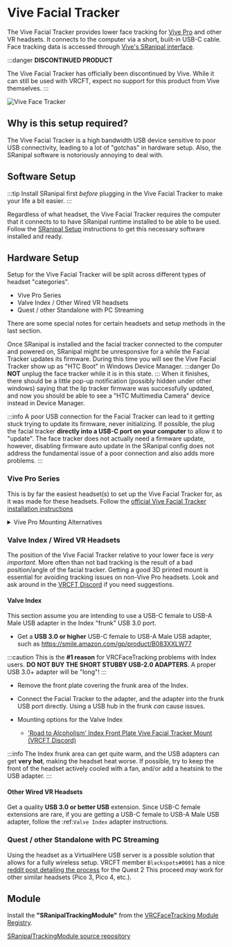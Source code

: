 # Vive Facial Tracker

The Vive Facial Tracker provides lower face tracking for [Vive Pro](../../vr/vive/vpe.mdx) and other VR headsets.
It connects to the computer via a short, built-in USB-C cable.
Face tracking data is accessed through [Vive's SRanipal interface](../..//vr/vive/sranipal.mdx).

:::danger
**DISCONTINUED PRODUCT**

The Vive Facial Tracker has officially been discontinued by Vive. 
While it can still be used with VRCFT, expect no support for this product from Vive themselves. 
:::

<div style={{
    width: '35%',
    height: 'auto',
    margin: 'auto',
    display: 'block'
}}>
    <img src={require("./img/face-tracker.png").default} alt="Vive Face Tracker" />
</div>


## Why is this setup required?

The Vive Facial Tracker is a high bandwidth USB device sensitive to poor USB connectivity, leading to a lot of "gotchas" in hardware setup.
Also, the SRanipal software is notoriously annoying to deal with.

## Software Setup

:::tip
Install SRanipal first *before* plugging in the Vive Facial Tracker to make your life a bit easier.
:::

Regardless of what headset, the Vive Facial Tracker requires the computer that it connects to to have SRanipal runtime installed to be able to be used.
Follow the [SRanipal Setup](../..//vr/vive/sranipal.mdx#set-up) instructions to get this necessary software installed and ready.

## Hardware Setup

Setup for the Vive Facial Tracker will be split across different types of headset "categories".

- Vive Pro Series
- Valve Index / Other Wired VR headsets
- Quest / other Standalone with PC Streaming

There are some special notes for certain headsets and setup methods in the last section.

Once SRanipal is installed and the facial tracker connected to the computer and powered on, SRanipal might be unresponsive for a while the Facial Tracker updates its firmware.
During this time you will see the Vive Facial Tracker show up as "HTC Boot" in Windows Device Manager.
:::danger
Do **NOT** unplug the face tracker while it is in this state.
:::
When it finishes, there should be a little pop-up notification (possibly hidden under other windows) saying that the lip tracker firmware was successfully updated, and now
you should be able to see a "HTC Multimedia Camera" device instead in Device Manager.

:::info
A poor USB connection for the Facial Tracker can lead to it getting stuck trying to update its firmware, never initializing.
If possible, the plug the facial tracker **directly into a USB-C port on your computer** to allow it to "update".
The face tracker does not actually need a firmware update, however, disabling firmware auto update in the SRanipal config does not address the fundamental issue of a poor connection and also adds more problems. 
:::

### Vive Pro Series

This is by far the easiest headset(s) to set up the Vive Facial Tracker for, as it was made for these headsets.
Follow the [official Vive Facial Tracker installation instructions](https://www.vive.com/us/support/facial-tracker/category_howto/tracker.html)

<details>
    <summary>Vive Pro Mounting Alternatives</summary>
    <div>The adhesive that comes with the Vive Facial Tracker isn’t the best, and can easily fail with a knock to the headset. Here are some alternative mounting solutions</div>
    <br/>
    <div>
        <li><a href={"https://www.thingiverse.com/thing:5405617"}>3D printed alternative Mount</a></li>
        <li>Use 3M VHB Tape as adhesive replacement</li>
        <li>Wrap rubber bands around the facial tracker mounting legs and whole headset (ask Azmidi...)</li>
        <li>Wrap a wire around everything??? (ask PLPlolol in the <a href={"https://discord.gg/vrcft"}>VRCFT Discord</a>...)</li>
    </div>
</details>

### Valve Index / Wired VR Headsets

The position of the Vive Facial Tracker relative to your lower face is *very important*.
More often than not bad tracking is the result of a bad position/angle of the facial tracker.
Getting a good 3D printed mount is essential for avoiding tracking issues on non-Vive Pro headsets.
Look and ask around in the [VRCFT Discord](https://discord.gg/vrcft) if you need suggestions.

#### Valve Index

This section assume you are intending to use a USB-C female to USB-A Male USB adapter in the Index "frunk" USB 3.0 port.

- Get a **USB 3.0 or higher** USB-C female to USB-A Male USB adapter, such as https://smile.amazon.com/gp/product/B083XXLW77

:::caution
This is the **#1 reason** for VRCFaceTracking problems with Index users.
**DO NOT BUY THE SHORT STUBBY USB-2.0 ADAPTERS**. A proper USB 3.0+ adapter will be "long"!
:::

- Remove the front plate covering the frunk area of the Index.

- Connect the Facial Tracker to the adapter, and the adapter into the frunk USB port directly. Using a USB hub in the frunk *can* cause issues.
- Mounting options for the Valve Index

  - ['Road to Alcoholism' Index Front Plate Vive Facial Tracker Mount (VRCFT Discord)](https://discord.com/channels/849300336128032789/915075185328152606/987813371992748072)

:::info
The Index frunk area can get quite warm, and the USB adapters can get **very hot**, making the headset heat worse. 
If possible, try to keep the front of the headset actively cooled with a fan, and/or add a heatsink to the USB adapter.
:::

#### Other Wired VR Headsets

Get a quality **USB 3.0 or better USB** extension. Since USB-C female extensions are rare, if you are getting a USB-C female to USB-A Male USB adapter, follow the :ref:`Valve Index` adapter instructions.

### Quest / other Standalone with PC Streaming

Using the headset as a VirtualHere USB server is a possible solution that allows for a fully wireless setup.
VRCFT member `Blackspots#0001` has a nice [reddit post detailing the process](https://www.reddit.com/r/Quest2/comments/xlvbc8/getting_the_vive_face_tracker_to_work_with_the/) for the Quest 2
This proceed *may* work for other similar headsets (Pico 3, Pico 4, etc.).  

## Module

Install the **"SRanipalTrackingModule"** from the [VRCFaceTracking Module Registry](../../..//vrcft-software/vrcft.mdx#module-registry).

[SRanipalTrackingModule source repository](https://github.com/VRCFaceTracking/SRanipalTrackingModule)